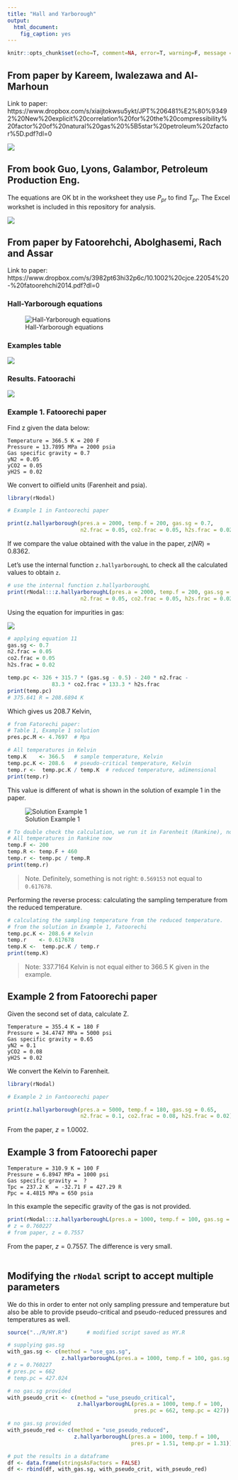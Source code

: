 ```yaml
---
title: "Hall and Yarborough"
output: 
  html_document: 
    fig_caption: yes
---
```



```r
knitr::opts_chunk$set(echo=T, comment=NA, error=T, warning=F, message = F, fig.align = 'center')
```



## From paper by Kareem, Iwalezawa and Al-Marhoun
Link to paper: https://www.dropbox.com/s/xiaijtokwsu5ykt/JPT%206481%E2%80%93492%20New%20explicit%20correlation%20for%20the%20compressibility%20factor%20of%20natural%20gas%20%5B5star%20petroleum%20zfactor%5D.pdf?dl=0



![](./images/eq_7_HY_LIM482.jpg)



## From book Guo, Lyons, Galambor, Petroleum Production Eng.
The equations are OK bt in the worksheet they use $P_{pr}$ to find $T_{pr}$.
The Excel workshet is included in this repository for analysis.


![](./images/eq_2-52_HY_GLG35.jpg)



## From paper by Fatoorehchi, Abolghasemi, Rach and Assar
Link to paper: https://www.dropbox.com/s/3982pt63hi32p6c/10.1002%20cjce.22054%20-%20fatoorehchi2014.pdf?dl=0

### Hall-Yarborough equations

![Hall-Yarborough equations](./images/eq_1-3-HY_FARA.jpg)

### Examples table

![](./images/examples_HY_FARA.jpg)

### Results. Fatoorachi
![](./images/results_HY_FARA.jpg)

### Example 1. Fatoorechi paper
Find z given the data below:

    Temperature = 366.5 K = 200 F
    Pressure = 13.7895 MPa = 2000 psia
    Gas specific gravity = 0.7 
    yN2 = 0.05 
    yCO2 = 0.05 
    yH2S = 0.02 

We convert to oilfield units (Farenheit and psia).

```r
library(rNodal)

# Example 1 in Fantoorechi paper

print(z.hallyarborough(pres.a = 2000, temp.f = 200, gas.sg = 0.7,
                       n2.frac = 0.05, co2.frac = 0.05, h2s.frac = 0.02))
```

If we compare the value obtained with the value in the paper, $z(NR) = 0.8362$.

Let's use the internal function `z.hallyarboroughL` to check all the calculated values to obtain `z`.

```r
# use the internal function z.hallyarboroughL
print(rNodal:::z.hallyarboroughL(pres.a = 2000, temp.f = 200, gas.sg = 0.7,
                       n2.frac = 0.05, co2.frac = 0.05, h2s.frac = 0.02))
```

Using the equation for impurities in gas:

![](./images/eq_10_11-HY_FARA.jpg)


```r
# applying equation 11
gas.sg <- 0.7
n2.frac = 0.05
co2.frac = 0.05
h2s.frac = 0.02

temp.pc <- 326 + 315.7 * (gas.sg - 0.5) - 240 * n2.frac -
              83.3 * co2.frac + 133.3 * h2s.frac
print(temp.pc)
# 375.641 R = 208.6894 K
```

Which gives us 208.7 Kelvin,


```r
# from Fatorechi paper:
# Table 1, Example 1 solution
pres.pc.M <- 4.7697  # Mpa

# All temperatures in Kelvin
temp.K    <- 366.5   # sample temperature, Kelvin
temp.pc.K <- 208.6   # pseudo-critical temperature, Kelvin
temp.r <-  temp.pc.K / temp.K  # reduced temperature, adimensional
print(temp.r)
```

This value is different of what is shown in the solution of example 1 in the paper.

![Solution Example 1](./images/solution_1_HY_FARA.jpg)

```r
# To double check the calculation, we run it in Farenheit (Rankine), not Kelvin.
# All temperatures in Rankine now
temp.F <- 200
temp.R <- temp.F + 460
temp.r <- temp.pc / temp.R
print(temp.r)
```

> Note. Definitely, something is not right: `0.569153` not equal to `0.617678`.

Performing the reverse process: calculating the sampling temperature from the reduced temperature.

```r
# calculating the sampling temperature from the reduced temperature.
# from the solution in Example 1, Fatoorechi
temp.pc.K <- 208.6 # Kelvin
temp.r    <- 0.617678
temp.K <-  temp.pc.K / temp.r
print(temp.K)
```

> Note: 337.7164 Kelvin is not equal either to 366.5 K given in the example.

## Example 2 from Fatoorechi paper
Given the second set of data, calculate Z.

    Temperature = 355.4 K = 180 F
    Pressure = 34.4747 MPa = 5000 psi
    Gas specific gravity = 0.65 
    yN2 = 0.1 
    yCO2 = 0.08 
    yH2S = 0.02 

We convert the Kelvin to Farenheit.

```r
library(rNodal)

# Example 2 in Fantoorechi paper

print(z.hallyarborough(pres.a = 5000, temp.f = 180, gas.sg = 0.65,
                       n2.frac = 0.1, co2.frac = 0.08, h2s.frac = 0.02))
```

From the paper, $z = 1.0002$.



## Example 3 from Fatoorechi paper

    Temperature = 310.9 K = 100 F
    Pressure = 6.8947 MPa = 1000 psi
    Gas specific gravity =  ?
    Tpc = 237.2 K  = -32.71 F = 427.29 R
    Ppc = 4.4815 MPa = 650 psia 

In this example the sepecific gravity of the gas is not provided.

```r
print(rNodal:::z.hallyarboroughL(pres.a = 1000, temp.f = 100, gas.sg = 0.82)$z)
# z = 0.760227
# from paper, z = 0.7557
```

From the paper, $z = 0.7557$. The difference is very small.
\
\


## Modifying the `rNodal` script to accept multiple parameters
We do this in order to enter not only sampling pressure and temperature but also be able to provide pseudo-critical and pseudo-reduced pressures and temperatures as well.

```r
source("../R/HY.R")      # modified script saved as HY.R

# supplying gas.sg
with_gas.sg <- c(method = "use_gas.sg", 
                 z.hallyarboroughL(pres.a = 1000, temp.f = 100, gas.sg = 0.82))
# z = 0.760227
# pres.pc = 662
# temp.pc = 427.024

# no gas.sg provided
with_pseudo_crit <- c(method = "use_pseudo_critical", 
                      z.hallyarboroughL(pres.a = 1000, temp.f = 100,  
                                        pres.pc = 662, temp.pc = 427))

# no gas.sg provided
with_pseudo_red <- c(method = "use_pseudo_reduced", 
                     z.hallyarboroughL(pres.a = 1000, temp.f = 100,  
                                       pres.pr = 1.51, temp.pr = 1.31))

# put the results in a dataframe
df <- data.frame(stringsAsFactors = FALSE)
df <- rbind(df, with_gas.sg, with_pseudo_crit, with_pseudo_red)
```







